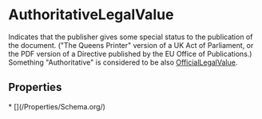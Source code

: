   
# AuthoritativeLegalValue

Indicates that the publisher gives some special status to the publication of the document. ("The Queens Printer" version of a UK Act of Parliament, or the PDF version of a Directive published by the EU Office of Publications.) Something "Authoritative" is considered to be also <a class="localLink" href="/OfficialLegalValue">OfficialLegalValue</a>.

## Properties

<Grid>
* [](/Properties/Schema.org/)
</Grid>

